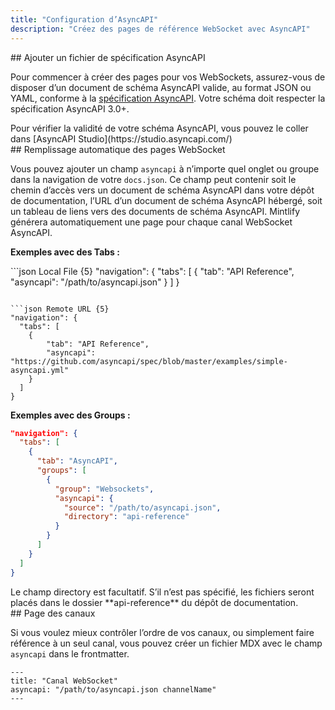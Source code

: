 ```yaml
---
title: "Configuration d’AsyncAPI"
description: "Créez des pages de référence WebSocket avec AsyncAPI"
---
```




<div id="add-an-asyncapi-specification-file">
  ## Ajouter un fichier de spécification AsyncAPI
</div>

Pour commencer à créer des pages pour vos WebSockets, assurez-vous de disposer d’un document de schéma AsyncAPI valide, au format JSON ou YAML, conforme à la [spécification AsyncAPI](https://www.asyncapi.com/docs/reference/specification/v3.0.0). Votre schéma doit respecter la spécification AsyncAPI 3.0+.

<Tip>
  Pour vérifier la validité de votre schéma AsyncAPI, vous pouvez le coller dans
  [AsyncAPI Studio](https://studio.asyncapi.com/)
</Tip>



<div id="auto-populate-websockets-pages">
  ## Remplissage automatique des pages WebSocket
</div>

Vous pouvez ajouter un champ `asyncapi` à n’importe quel onglet ou groupe dans la navigation de votre `docs.json`. Ce champ peut contenir soit le chemin d’accès vers un document de schéma AsyncAPI dans votre dépôt de documentation, l’URL d’un document de schéma AsyncAPI hébergé, soit un tableau de liens vers des documents de schéma AsyncAPI. Mintlify générera automatiquement une page pour chaque canal WebSocket AsyncAPI.

**Exemples avec des Tabs :**

<CodeGroup>
  ```json Local File {5}
  "navigation": {
    "tabs": [
      {
          "tab": "API Reference",
          "asyncapi": "/path/to/asyncapi.json"
      }
    ]
  }

  ```

  ```json Remote URL {5}
  "navigation": {
    "tabs": [
      {
          "tab": "API Reference",
          "asyncapi": "https://github.com/asyncapi/spec/blob/master/examples/simple-asyncapi.yml"
      }
    ]
  }
  ```
</CodeGroup>

**Exemples avec des Groups :**

```json {8-11}
"navigation": {
  "tabs": [
    {
      "tab": "AsyncAPI",
      "groups": [
        {
          "group": "Websockets",
          "asyncapi": {
            "source": "/path/to/asyncapi.json",
            "directory": "api-reference"
          }
        }
      ]
    }
  ]
}
```

<Note>
  Le champ directory est facultatif. S’il n’est pas spécifié, les fichiers seront placés dans
  le dossier **api-reference** du dépôt de documentation.
</Note>


<div id="channel-page">
  ## Page des canaux
</div>

Si vous voulez mieux contrôler l’ordre de vos canaux, ou simplement faire référence à un seul canal, vous pouvez créer un fichier MDX avec le champ `asyncapi` dans le frontmatter.

```mdx
---
title: "Canal WebSocket"
asyncapi: "/path/to/asyncapi.json channelName"
---
```
